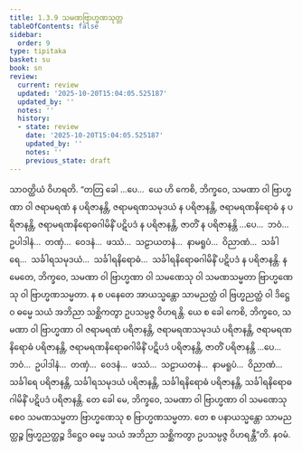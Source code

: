 ```yaml
---
title: 1.3.9 သမဏဗြာဟ္မဏသုတ္တ
tableOfContents: false
sidebar:
  order: 9
type: tipitaka
basket: su
book: sn
review:
  current: review
  updated: '2025-10-20T15:04:05.525187'
  updated_by: ''
  notes: ''
  history:
  - state: review
    date: '2025-10-20T15:04:05.525187'
    updated_by: ''
    notes: ''
    previous_state: draft
---
```



<DynamicBreadcrumb />


<ReviewStatus review={frontmatter.review} showDetails={true} />

<HypothesisAnnotation frontmatter={frontmatter} />

<Division number="29" book="sn" e="ch" v="18" p="283">

<Paragraph number="198" book="sn">
သာဝတ္ထိယံ ဝိဟရတိ. “တတြ ခေါ …ပေ…  ယေ ဟိ ကေစိ, ဘိက္ခဝေ, သမဏာ ဝါ ဗြာဟ္မဏာ ဝါ ဇရာမရဏံ န ပရိဇာနန္တိ, ဇရာမရဏသမုဒယံ န ပရိဇာနန္တိ, ဇရာမရဏနိရောဓံ န ပရိဇာနန္တိ, ဇရာမရဏနိရောဓဂါမိနိံ ပဋိပဒံ န ပရိဇာနန္တိ, ဇာတိံ န ပရိဇာနန္တိ …ပေ…  ဘဝံ…  ဥပါဒါနံ…  တဏှံ…  ဝေဒနံ…  ဖဿံ…  သဠာယတနံ…  နာမရူပံ…  ဝိညာဏံ…  သင်္ခါရေ…  သင်္ခါရသမုဒယံ…  သင်္ခါရနိရောဓံ…  သင်္ခါရနိရောဓဂါမိနိံ ပဋိပဒံ န ပရိဇာနန္တိ. န မေတေ, ဘိက္ခဝေ, သမဏာ ဝါ ဗြာဟ္မဏာ ဝါ သမဏေသု ဝါ သမဏသမ္မတာ ဗြာဟ္မဏေသု ဝါ ဗြာဟ္မဏသမ္မတာ. န စ ပနေတေ အာယသ္မန္တော သာမညတ္ထံ ဝါ ဗြဟ္မညတ္ထံ ဝါ ဒိဋ္ဌေဝ ဓမ္မေ သယံ အဘိညာ သစ္ဆိကတွာ ဥပသမ္ပဇ္ဇ ဝိဟရန္တိ.
</Paragraph>

<Paragraph number="199" book="sn">
ယေ စ ခေါ ကေစိ, ဘိက္ခဝေ, သမဏာ ဝါ ဗြာဟ္မဏာ ဝါ ဇရာမရဏံ ပရိဇာနန္တိ, ဇရာမရဏသမုဒယံ ပရိဇာနန္တိ, ဇရာမရဏနိရောဓံ ပရိဇာနန္တိ, ဇရာမရဏနိရောဓဂါမိနိံ ပဋိပဒံ ပရိဇာနန္တိ, ဇာတိံ ပရိဇာနန္တိ …ပေ…  ဘဝံ…  ဥပါဒါနံ…  တဏှံ…  ဝေဒနံ…  ဖဿံ…  သဠာယတနံ…  နာမရူပံ…  ဝိညာဏံ…  သင်္ခါရေ ပရိဇာနန္တိ, သင်္ခါရသမုဒယံ ပရိဇာနန္တိ, သင်္ခါရနိရောဓံ ပရိဇာနန္တိ, သင်္ခါရနိရောဓဂါမိနိံ ပဋိပဒံ ပရိဇာနန္တိ. တေ ခေါ မေ, ဘိက္ခဝေ, သမဏာ ဝါ ဗြာဟ္မဏာ ဝါ သမဏေသု စေဝ သမဏသမ္မတာ ဗြာဟ္မဏေသု စ ဗြာဟ္မဏသမ္မတာ. တေ စ ပနာယသ္မန္တော သာမညတ္ထဉ္စ ဗြဟ္မညတ္ထဉ္စ ဒိဋ္ဌေဝ ဓမ္မေ သယံ အဘိညာ သစ္ဆိကတွာ ဥပသမ္ပဇ္ဇ ဝိဟရန္တီ”တိ.

</Paragraph>
</Division>

<Paragraph number="200" type="center" book="sn">
နဝမံ.
</Paragraph>